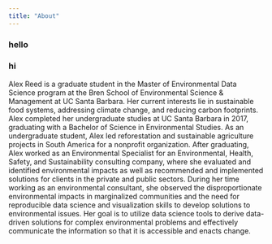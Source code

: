 ```yaml
---
title: "About"
---
```


<h3 class ="custom-subtitle">hello</h3>
<h3>hi</h3>

Alex Reed is a graduate student in the Master of Environmental Data Science program at the Bren School of Environmental Science & Management at UC Santa Barbara. Her current interests lie in sustainable food systems, addressing climate change, and reducing carbon footprints. Alex completed her undergraduate studies at UC Santa Barbara in 2017, graduating with a Bachelor of Science in Environmental Studies. As an undergraduate student, Alex led reforestation and sustainable agriculture projects in South America for a nonprofit organization. After graduating, Alex worked as an Environmental Specialist for an Environmental, Health, Safety, and Sustainability consulting company, where she evaluated and identified environmental impacts as well as recommended and implemented solutions for clients in the private and public sectors. During her time working as an environmental consultant, she observed the disproportionate environmental impacts in marginalized communities and the need for reproducible data science and visualization skills to develop solutions to environmental issues. Her goal is to utilize data science tools to derive data-driven solutions for complex environmental problems and effectively communicate the information so that it is accessible and enacts change.
